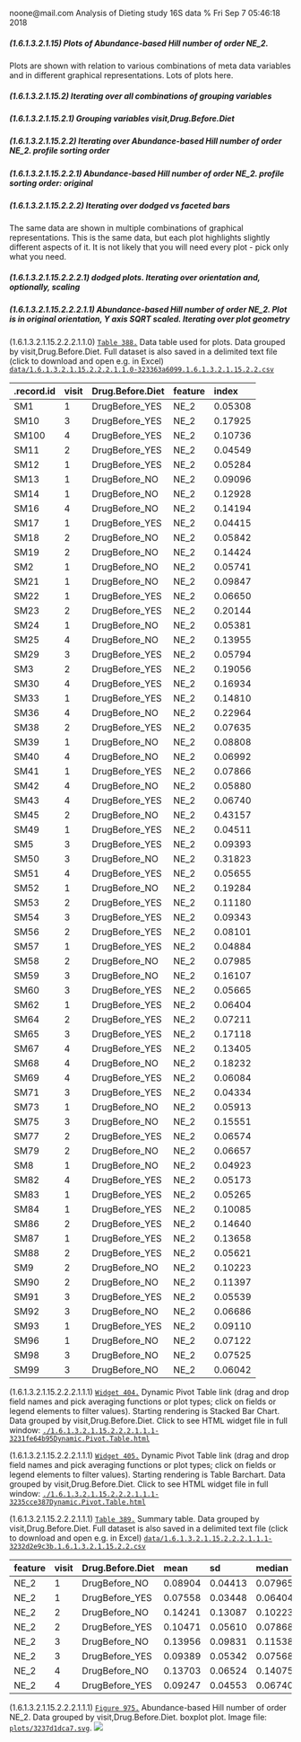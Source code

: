 noone@mail.com
Analysis of Dieting study 16S data
% Fri Sep  7 05:46:18 2018



##### \(1.6.1.3.2.1.15\) Plots of Abundance-based Hill number of order NE_2.



Plots are shown with relation to various combinations of meta 
                   data variables and in different graphical representations. Lots of plots here.



##### \(1.6.1.3.2.1.15.2\) Iterating over all combinations of grouping variables




##### \(1.6.1.3.2.1.15.2.1\) Grouping variables visit,Drug.Before.Diet




##### \(1.6.1.3.2.1.15.2.2\) Iterating over Abundance-based Hill number of order NE_2. profile sorting order




##### \(1.6.1.3.2.1.15.2.2.1\) Abundance-based Hill number of order NE_2. profile sorting order: original




##### \(1.6.1.3.2.1.15.2.2.2\) Iterating over dodged vs faceted bars



The same data are shown in multiple combinations of graphical representations. 
                         This is the same data, but each plot highlights slightly different aspects of it.
                         It is not likely that you will need every plot - pick only what you need.



##### \(1.6.1.3.2.1.15.2.2.2.1\) dodged plots. Iterating over orientation and, optionally, scaling




##### \(1.6.1.3.2.1.15.2.2.2.1.1\) Abundance-based Hill number of order NE_2. Plot is in original orientation, Y axis SQRT scaled. Iterating over plot geometry



\(1.6.1.3.2.1.15.2.2.2.1.1.0\) <a name="table.388"></a>[`Table 388.`](#table.388) Data table used for plots. Data grouped by visit,Drug.Before.Diet. Full dataset is also saved in a delimited text file (click to download and open e.g. in Excel) [`data/1.6.1.3.2.1.15.2.2.2.1.1.0-323363a6099.1.6.1.3.2.1.15.2.2.csv`](data/1.6.1.3.2.1.15.2.2.2.1.1.0-323363a6099.1.6.1.3.2.1.15.2.2.csv)




| .record.id | visit | Drug.Before.Diet | feature | index   |
|:-----------|:------|:-----------------|:--------|:--------|
| SM1        | 1     | DrugBefore\_YES  | NE\_2   | 0.05308 |
| SM10       | 3     | DrugBefore\_YES  | NE\_2   | 0.17925 |
| SM100      | 4     | DrugBefore\_YES  | NE\_2   | 0.10736 |
| SM11       | 2     | DrugBefore\_YES  | NE\_2   | 0.04549 |
| SM12       | 1     | DrugBefore\_YES  | NE\_2   | 0.05284 |
| SM13       | 1     | DrugBefore\_NO   | NE\_2   | 0.09096 |
| SM14       | 1     | DrugBefore\_NO   | NE\_2   | 0.12928 |
| SM16       | 4     | DrugBefore\_NO   | NE\_2   | 0.14194 |
| SM17       | 1     | DrugBefore\_YES  | NE\_2   | 0.04415 |
| SM18       | 2     | DrugBefore\_NO   | NE\_2   | 0.05842 |
| SM19       | 2     | DrugBefore\_NO   | NE\_2   | 0.14424 |
| SM2        | 1     | DrugBefore\_NO   | NE\_2   | 0.05741 |
| SM21       | 1     | DrugBefore\_NO   | NE\_2   | 0.09847 |
| SM22       | 1     | DrugBefore\_YES  | NE\_2   | 0.06650 |
| SM23       | 2     | DrugBefore\_YES  | NE\_2   | 0.20144 |
| SM24       | 1     | DrugBefore\_NO   | NE\_2   | 0.05381 |
| SM25       | 4     | DrugBefore\_NO   | NE\_2   | 0.13955 |
| SM29       | 3     | DrugBefore\_YES  | NE\_2   | 0.05794 |
| SM3        | 2     | DrugBefore\_YES  | NE\_2   | 0.19056 |
| SM30       | 4     | DrugBefore\_YES  | NE\_2   | 0.16934 |
| SM33       | 1     | DrugBefore\_YES  | NE\_2   | 0.14810 |
| SM36       | 4     | DrugBefore\_NO   | NE\_2   | 0.22964 |
| SM38       | 2     | DrugBefore\_YES  | NE\_2   | 0.07635 |
| SM39       | 1     | DrugBefore\_NO   | NE\_2   | 0.08808 |
| SM40       | 4     | DrugBefore\_NO   | NE\_2   | 0.06992 |
| SM41       | 1     | DrugBefore\_YES  | NE\_2   | 0.07866 |
| SM42       | 4     | DrugBefore\_NO   | NE\_2   | 0.05880 |
| SM43       | 4     | DrugBefore\_YES  | NE\_2   | 0.06740 |
| SM45       | 2     | DrugBefore\_NO   | NE\_2   | 0.43157 |
| SM49       | 1     | DrugBefore\_YES  | NE\_2   | 0.04511 |
| SM5        | 3     | DrugBefore\_YES  | NE\_2   | 0.09393 |
| SM50       | 3     | DrugBefore\_NO   | NE\_2   | 0.31823 |
| SM51       | 4     | DrugBefore\_YES  | NE\_2   | 0.05655 |
| SM52       | 1     | DrugBefore\_NO   | NE\_2   | 0.19284 |
| SM53       | 2     | DrugBefore\_YES  | NE\_2   | 0.11180 |
| SM54       | 3     | DrugBefore\_YES  | NE\_2   | 0.09343 |
| SM56       | 2     | DrugBefore\_YES  | NE\_2   | 0.08101 |
| SM57       | 1     | DrugBefore\_YES  | NE\_2   | 0.04884 |
| SM58       | 2     | DrugBefore\_NO   | NE\_2   | 0.07985 |
| SM59       | 3     | DrugBefore\_NO   | NE\_2   | 0.16107 |
| SM60       | 3     | DrugBefore\_YES  | NE\_2   | 0.05665 |
| SM62       | 1     | DrugBefore\_YES  | NE\_2   | 0.06404 |
| SM64       | 2     | DrugBefore\_YES  | NE\_2   | 0.07211 |
| SM65       | 3     | DrugBefore\_YES  | NE\_2   | 0.17118 |
| SM67       | 4     | DrugBefore\_YES  | NE\_2   | 0.13405 |
| SM68       | 4     | DrugBefore\_NO   | NE\_2   | 0.18232 |
| SM69       | 4     | DrugBefore\_YES  | NE\_2   | 0.06084 |
| SM71       | 3     | DrugBefore\_YES  | NE\_2   | 0.04334 |
| SM73       | 1     | DrugBefore\_NO   | NE\_2   | 0.05913 |
| SM75       | 3     | DrugBefore\_NO   | NE\_2   | 0.15551 |
| SM77       | 2     | DrugBefore\_YES  | NE\_2   | 0.06574 |
| SM79       | 2     | DrugBefore\_NO   | NE\_2   | 0.06657 |
| SM8        | 1     | DrugBefore\_NO   | NE\_2   | 0.04923 |
| SM82       | 4     | DrugBefore\_YES  | NE\_2   | 0.05173 |
| SM83       | 1     | DrugBefore\_YES  | NE\_2   | 0.05265 |
| SM84       | 1     | DrugBefore\_YES  | NE\_2   | 0.10085 |
| SM86       | 2     | DrugBefore\_YES  | NE\_2   | 0.14640 |
| SM87       | 1     | DrugBefore\_YES  | NE\_2   | 0.13658 |
| SM88       | 2     | DrugBefore\_YES  | NE\_2   | 0.05621 |
| SM9        | 2     | DrugBefore\_NO   | NE\_2   | 0.10223 |
| SM90       | 2     | DrugBefore\_NO   | NE\_2   | 0.11397 |
| SM91       | 3     | DrugBefore\_YES  | NE\_2   | 0.05539 |
| SM92       | 3     | DrugBefore\_NO   | NE\_2   | 0.06686 |
| SM93       | 1     | DrugBefore\_YES  | NE\_2   | 0.09110 |
| SM96       | 1     | DrugBefore\_NO   | NE\_2   | 0.07122 |
| SM98       | 3     | DrugBefore\_NO   | NE\_2   | 0.07525 |
| SM99       | 3     | DrugBefore\_NO   | NE\_2   | 0.06042 |







\(1.6.1.3.2.1.15.2.2.2.1.1.1\) <a name="widget.404"></a>[`Widget 404.`](#widget.404) Dynamic Pivot Table link (drag and drop field names and pick averaging 
                      functions or plot types; click on fields or legend elements to filter values). 
                      Starting rendering is Stacked Bar Chart. Data grouped by visit,Drug.Before.Diet. Click to see HTML widget file in full window: [`./1.6.1.3.2.1.15.2.2.2.1.1.1-3231fe64b95Dynamic.Pivot.Table.html`](./1.6.1.3.2.1.15.2.2.2.1.1.1-3231fe64b95Dynamic.Pivot.Table.html)





\(1.6.1.3.2.1.15.2.2.2.1.1.1\) <a name="widget.405"></a>[`Widget 405.`](#widget.405) Dynamic Pivot Table link (drag and drop field names and pick averaging 
                      functions or plot types; click on fields or legend elements to filter values). 
                      Starting rendering is Table Barchart. Data grouped by visit,Drug.Before.Diet. Click to see HTML widget file in full window: [`./1.6.1.3.2.1.15.2.2.2.1.1.1-3235cce387Dynamic.Pivot.Table.html`](./1.6.1.3.2.1.15.2.2.2.1.1.1-3235cce387Dynamic.Pivot.Table.html)


\(1.6.1.3.2.1.15.2.2.2.1.1.1\) <a name="table.389"></a>[`Table 389.`](#table.389) Summary table. Data grouped by visit,Drug.Before.Diet. Full dataset is also saved in a delimited text file (click to download and open e.g. in Excel) [`data/1.6.1.3.2.1.15.2.2.2.1.1.1-3232d2e9c3b.1.6.1.3.2.1.15.2.2.csv`](data/1.6.1.3.2.1.15.2.2.2.1.1.1-3232d2e9c3b.1.6.1.3.2.1.15.2.2.csv)




| feature | visit | Drug.Before.Diet | mean    | sd      | median  | incidence |
|:--------|:------|:-----------------|:--------|:--------|:--------|:----------|
| NE\_2   | 1     | DrugBefore\_NO   | 0.08904 | 0.04413 | 0.07965 | 1         |
| NE\_2   | 1     | DrugBefore\_YES  | 0.07558 | 0.03448 | 0.06404 | 1         |
| NE\_2   | 2     | DrugBefore\_NO   | 0.14241 | 0.13087 | 0.10223 | 1         |
| NE\_2   | 2     | DrugBefore\_YES  | 0.10471 | 0.05610 | 0.07868 | 1         |
| NE\_2   | 3     | DrugBefore\_NO   | 0.13956 | 0.09831 | 0.11538 | 1         |
| NE\_2   | 3     | DrugBefore\_YES  | 0.09389 | 0.05342 | 0.07568 | 1         |
| NE\_2   | 4     | DrugBefore\_NO   | 0.13703 | 0.06524 | 0.14075 | 1         |
| NE\_2   | 4     | DrugBefore\_YES  | 0.09247 | 0.04553 | 0.06740 | 1         |







\(1.6.1.3.2.1.15.2.2.2.1.1.1\) <a name="figure.975"></a>[`Figure 975.`](#figure.975) Abundance-based Hill number of order NE_2. Data grouped by visit,Drug.Before.Diet.  boxplot plot.  Image file: [`plots/3237d1dca7.svg`](plots/3237d1dca7.svg).
![](plots/3237d1dca7.svg)